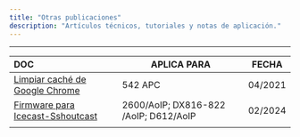```yaml
---
title: "Otras publicaciones"
description: "Artículos técnicos, tutoriales y notas de aplicación."
---
```


---

| **DOC**                                                                                                                                  | **APLICA PARA**                       | **FECHA** |
| :--------------------------------------------------------------------------------------------------------------------------------------- | ------------------------------------- | --------- |
| [Limpiar caché de Google Chrome](http://www.solidyne.dx.com.ar/wordpress-files/DW/doc-guides/Nota_Limpiar_cache_GoogleChrome.pdf)        | 542 APC                               | 04/2021   |
| [Firmware para Icecast-Sshoutcast](http://www.solidyne.dx.com.ar/wordpress-files/DW/doc-guides/CODEC-firmware_STL_Icecast_shoutcast.pdf) | 2600/AoIP; DX816-822 /AoIP; D612/AoIP | 02/2024   |
|                                                                                                                                          |                                       |           |